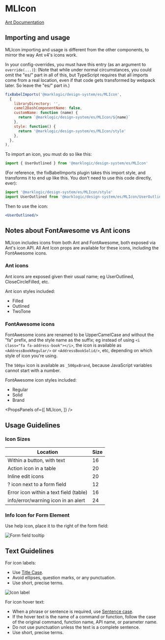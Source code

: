 
# MLIcon

[Ant Documentation](https://ant.design/components/icon)

## Importing and usage

MLIcon importing and usage is different from the other components, to mirror the way Ant v4's icons work.

In your config-overrides, you must have this entry (as an argument to `override(...)`):
(Note that while under normal circumstances, you could omit the "es/" part in all of this, but TypeScript requires that all imports come from a real location, even if that code gets transformed by webpack later. So leave the "es/" part in.)
```jsx
fixBabelImports('@marklogic/design-system/es/MLIcon',
  {
    libraryDirectory: '',
    camel2DashComponentName: false,
    customName: function (name) {
      return `@marklogic/design-system/es/MLIcon/${name}`
    },
    style: function() {
      return '@marklogic/design-system/es/MLIcon/style'
    },
  },
),
```

To import an icon, you must do so like this:
```jsx
import { UserOutlined } from '@marklogic/design-system/es/MLIcon'
```

(For reference, the fixBabelImports plugin takes this import style, and transforms it to end up like this. You don't need to use this code directly, ever):
```jsx
import '@marklogic/design-system/es/MLIcon/style'
import UserOutlined from '@marklogic/design-system/es/MLIcon/UserOutlined'
```

Then to use the icon:
```jsx
<UserOutlined/>
```

## Notes about FontAwesome vs Ant icons

MLIcon includes icons from both Ant and FontAwesome, both exposed via Ant's icon API. All Ant Icon props are available for these icons, including the FontAwesome icons.

### Ant icons

Ant icons are exposed given their usual name; eg UserOutlined, CloseCircleFilled, etc.

Ant icon styles included:

- Filled
- Outlined
- TwoTone


### FontAwesome icons
FontAwesome icons are renamed to be UpperCamelCase and without the "fa" prefix, and the style name as the suffix; eg instead of using `<i class="fa fa-address-book"></i>`, the icon is available as `<AddressBookRegular/>` or `<AddressBookSolid/>`, etc, depending on which style of icon you're using.

The `500px` icon is available as `_500pxBrand`, because JavaScript variables cannot start with a number.

FontAwesome icon styles included:
- Regular
- Solid
- Brand

<PropsPanels of={[
  MLIcon,
]} />

## Usage Guidelines
### Icon Sizes
Location | Size 
-------- | ----
Within a button, with text | 16
Action icon in a table | 20
Inline edit icons | 20
? icon next to a form field | 12
Error icon within a text field (table) | 16
info/error/warning icon in an alert | 24

### Info Icon for Form Element
Use help icon, place it to the right of the form field:

![Form field tooltip](images/form_field_tooltip.png)

## Text Guidelines
For icon labels:
* Use [Title Case](https://elementary.io/docs/human-interface-guidelines#capitalization). 
* Avoid ellipses, question marks, or any punctuation.
* Use short, precise terms.

![Icon label](images/icon_label.png)

For icon hover text:
* When a phrase or sentence is required, use [Sentence case](https://elementary.io/docs/human-interface-guidelines#capitalization).
* If the hover text is the name of a command or function, follow the case of the original command, function name, API name, or parameter name. 
* Do not use punctuation unless the text is a complete sentence.
* Use short, precise terms.
